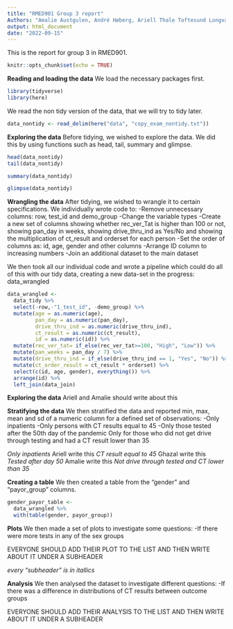 ```yaml
---
title: "RMED901 Group 3 report"
Authors: "Amalie Austgulen, André Høberg, Ariell Thale Toftesund Longva, Ghazal Lessan Toussi"
output: html_document
date: "2022-09-15"
---
```

This is the report for group 3 in RMED901.


```r
knitr::opts_chunk$set(echo = TRUE)
```

**Reading and loading the data**
We load the necessary packages first.
```r
library(tidyverse)
library(here)
```

We read the non tidy version of the data, that we will try to tidy later.
```r
data_nontidy <- read_delim(here("data", "copy_exam_nontidy.txt"))
```

**Exploring the data**
Before tidying, we wished to explore the data. We did this by using functions such as head, tail, summary and glimpse. 
```r
head(data_nontidy)
tail(data_nontidy)
```
```r
summary(data_nontidy)
```
```r
glimpse(data_nontidy)
```


**Wrangling the data**
After tidying, we wished to wrangle it to certain specifications. We individually wrote code to:
-Remove unnecessary columns: row, test_id and demo_group
-Change the variable types
-Create a new set of columns showing whether rec_ver_Tat is higher than 100 or not, showing pan_day in weeks, showing drive_thru_ind as Yes/No and showing the multiplication of ct_result and orderset for each person
-Set the order of columns as: id, age, gender and other columns
-Arrange ID column to increasing numbers
-Join an additional dataset to the main dataset

We then took all our individual code and wrote a pipeline which could do all of this with our tidy data, creating a new data-set in the progress: data_wrangled
```r
data_wrangled <- 
  data_tidy %>% 
  select(-row,-"1_test_id", -demo_group) %>% 
  mutate(age = as.numeric(age),
         pan_day = as.numeric(pan_day),
         drive_thru_ind = as.numeric(drive_thru_ind),
         ct_result = as.numeric(ct_result),
         id = as.numeric(id)) %>% 
  mutate(rec_ver_tat= if_else(rec_ver_tat>=100, "High", "Low")) %>% 
  mutate(pan_weeks = pan_day / 7) %>% 
  mutate(drive_thru_ind = if_else(drive_thru_ind == 1, "Yes", "No")) %>% 
  mutate(ct_order_result = ct_result * orderset) %>% 
  select(c(id, age, gender), everything()) %>%
  arrange(id) %>% 
  left_join(data_join)
```

**Exploring the data**
Ariell and Amalie should write about this

**Stratifying the data**
We then stratified the data and reported min, max, mean and sd of a numeric column for a defined set of observations:
-Only inpatients
-Only persons with CT results equal to 45
-Only those tested after the 50th day of the pandemic
Only for those who did not get drive through testing and had a CT result lower than 35

*Only inpatients*
Ariell write this
*CT result equal to 45*
Ghazal write this
*Tested after day 50*
Amalie write this
*Not drive through tested and CT lower than 35*

**Creating a table**
We then created a table from the "gender" and "payor_group" columns.
```r
gender_payor_table <- 
  data_wrangled %>%
  with(table(gender, payor_group))
```

**Plots**
We then made a set of plots to investigate some questions:
-If there were more tests in any of the sex groups


EVERYONE SHOULD ADD THEIR PLOT TO THE LIST AND THEN WRITE ABOUT IT UNDER A SUBHEADER

*every "subheader" is in itallics*

**Analysis**
We then analysed the dataset to investigate different questions:
-If there was a difference in distributions of CT results between outcome groups

EVERYONE SHOULD ADD THEIR ANALYSIS TO THE LIST AND THEN WRITE ABOUT IT UNDER A SUBHEADER
